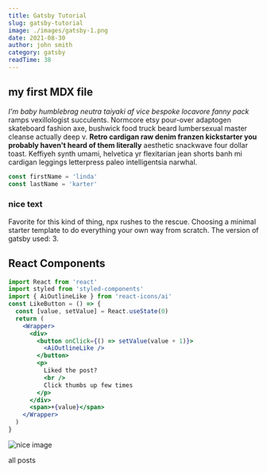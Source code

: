 ```yaml
---
title: Gatsby Tutorial
slug: gatsby-tutorial
image: ./images/gatsby-1.png
date: 2021-08-30
author: john smith
category: gatsby
readTime: 38
---
```



## my first MDX file

_I'm baby humblebrag neutra taiyaki af vice bespoke locavore fanny pack_ ramps vexillologist succulents. Normcore etsy pour-over adaptogen skateboard fashion axe, bushwick food truck beard lumbersexual master cleanse actually deep v. **Retro cardigan raw denim franzen kickstarter you probably haven't heard of them literally** aesthetic snackwave four dollar toast. Keffiyeh synth umami, helvetica yr flexitarian jean shorts banh mi cardigan leggings letterpress paleo intelligentsia narwhal.

<div className="code">

```js
const firstName = 'linda'
const lastName = 'karter'
```

</div>

<div className="nice-text">

<h3>nice text</h3>

<FiInfo className="nice-text-icon"></FiInfo>

Favorite for this kind of thing, npx rushes to the rescue. Choosing a minimal starter template to do everything your own way from scratch. The version of gatsby used: 3.

</div>


<h2>React Components</h2>

<Counter />

```jsx
import React from 'react'
import styled from 'styled-components'
import { AiOutlineLike } from 'react-icons/ai'
const LikeButton = () => {
  const [value, setValue] = React.useState(0)
  return (
    <Wrapper>
      <div>
        <button onClick={() => setValue(value + 1)}>
          <AiOutlineLike />
        </button>
        <p>
          Liked the post?
          <br />
          Click thumbs up few times
        </p>
      </div>
      <span>+{value}</span>
    </Wrapper>
  )
}
```

<LikeButton />

![nice image](./images/gatsby-1.png)

<Link to="/posts" className="btn center-btn">
  all posts
</Link>
